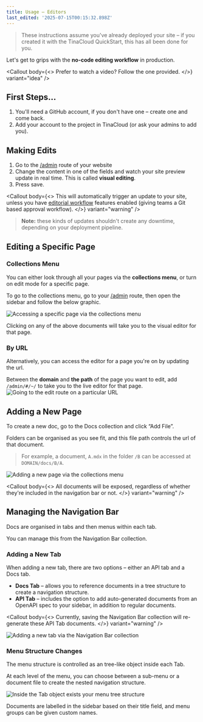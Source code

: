 ```yaml
---
title: Usage – Editors
last_edited: '2025-07-15T00:15:32.898Z'
---
```


> These instructions assume you've already deployed your site – if you created it with the TinaCloud QuickStart, this has all been done for you.

Let's get to grips with the **no-code editing workflow** in production.

<Callout
  body={<>
    Prefer to watch a video? Follow the one provided.
  </>}
  variant="idea"
/>

<youtube embedSrc="https://www.youtube.com/embed/CsCQS7HIBv0?si=os9ona92O2VMOl-V" caption="Seth goes over the basics of using TinaCMS" minutes="2" />

## First Steps…

1. You'll need a GitHub account, if you don't have one – create one and come back.
2. Add your account to the project in TinaCloud (or ask your admins to add you).

## Making Edits

1. Go to the [/admin](/admin#/~/docs/tinadocs-and-tinacms/editing-content) route of your website
2. Change the content in one of the fields and watch your site preview update in real time. This is called **visual editing**.
3. Press save.

<Callout
  body={<>
    This will automatically trigger an update to your site, unless you have [editorial workflow](https://tina.io/editorial-workflow) features enabled (giving teams a Git based approval workflow).
  </>}
  variant="warning"
/>

> **Note:** these kinds of updates shouldn't create any downtime, depending on your deployment pipeline.

## Editing a Specific Page

### Collections Menu

You can either look through all your pages via the **collections menu**, or turn on edit mode for a specific page.

To go to the collections menu, go to your [/admin](/admin) route, then open the sidebar and follow the below graphic.

![](</Documents (1).png> "Accessing a specific page via the collections menu")

Clicking on any of the above documents will take you to the visual editor for that page.

### By URL

Alternatively, you can access the editor for a page you're on by updating the url.

Between the **domain** and **the path** of the page you want to edit, add `/admin/#/~/` to take you to the live editor for that page.![](</img/docs-assets/edit-route-navigation.png> "Going to the edit route on a particular URL")

## Adding a New Page

To create a new doc, go to the Docs collection and click “Add File”.

Folders can be organised as you see fit, and this file path controls the url of that document.

> For example, a document, `A.mdx` in the folder `/B` can be accessed at `DOMAIN/docs/B/A`.

![](</img/docs-assets/add-new-page-collections.png> "Adding a new page via the collections menu")

<Callout
  body={<>
    All documents will be exposed, regardless of whether they're included in the navigation bar or not.
  </>}
  variant="warning"
/>

## Managing the Navigation Bar

Docs are organised in tabs and then menus within each tab.

You can manage this from the Navigation Bar collection.

### Adding a New Tab

When adding a new tab, there are two options – either an API tab and a Docs tab.

* **Docs Tab** – allows you to reference documents in a tree structure to create a navigation structure.
* **API Tab** – includes the option to add auto-generated documents from an OpenAPI spec to your sidebar, in addition to regular documents.

<Callout
  body={<>
    Currently, saving the Navigation Bar collection will re-generate these API Tab documents.
  </>}
  variant="warning"
/>

![](/new-tab.png "Adding a new tab via the Navigation Bar collection")

### Menu Structure Changes

The menu structure is controlled as an tree-like object inside each Tab.

At each level of the menu, you can choose between a sub-menu or a document file to create the nested navigation structure.

![](</img/docs-assets/menu-tree-structure.png> "Inside the Tab object exists your menu tree structure")

Documents are labelled in the sidebar based on their title field, and menu groups can be given custom names.
